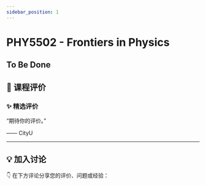 ```yaml
---
sidebar_position: 1
---
```



# PHY5502 - Frontiers in Physics

## To Be Done

## **💬 课程评价**

### ✨ **精选评价**
<div className={commentStyles.commentBox}>
    <p className={commentStyles.commentText}>
        “期待你的评价。”
    </p>
    <p className={commentStyles.commentAuthor}>—— CityU</p>
</div>

---

## **💡 加入讨论**

👇 在下方评论分享您的评价、问题或经验：
<Utterances />

